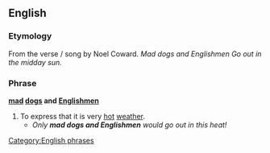 ==English==
===Etymology===
From the verse / song by Noel Coward. ''Mad dogs and Englishmen Go out in the midday sun.''
{{wikipedia|Mad Dogs and Englishmen (song)}}
===Phrase===
'''[[mad]] [[dogs]] and [[Englishmen]]'''

#To express that it is very [[hot]] [[weather]].
#*''Only '''mad dogs and Englishmen''' would go out in this heat!''
[[Category:English phrases]]